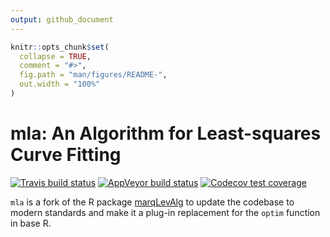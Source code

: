 ```yaml
---
output: github_document
---
```


<!-- README.md is generated from README.Rmd. Please edit that file -->

```r
knitr::opts_chunk$set(
  collapse = TRUE,
  comment = "#>",
  fig.path = "man/figures/README-",
  out.width = "100%"
)
```

# mla: An Algorithm for Least-squares Curve Fitting

[![Travis build status](https://travis-ci.org/ellessenne/mla.svg?branch=master)](https://travis-ci.org/ellessenne/mla)
[![AppVeyor build status](https://ci.appveyor.com/api/projects/status/github/ellessenne/mla?branch=master&svg=true)](https://ci.appveyor.com/project/ellessenne/mla)
[![Codecov test coverage](https://codecov.io/gh/ellessenne/mla/branch/master/graph/badge.svg)](https://codecov.io/gh/ellessenne/mla?branch=master)

`mla` is a fork of the R package [marqLevAlg](https://CRAN.R-project.org/package=marqLevAlg) to update the codebase to modern standards and make it a plug-in replacement for the `optim` function in base R.
